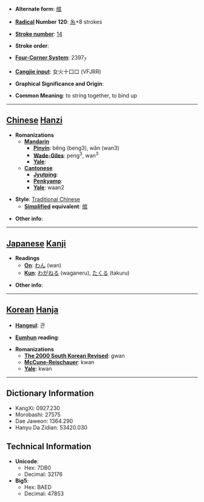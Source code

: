 * '''Alternate form''': [[绾]]

* '''[[Wiktionary:Chinese radical index| Radical]] Number 120''': [[Wiktionary:Chinese radical index 糸|糸]]+8 strokes

* '''[[Wiktionary:Chinese total strokes index|Stroke number]]''': [[Wiktionary:Chinese total strokes index 14|14]]

* '''Stroke order''': 

* '''[[Wiktionary:Chinese four corner index|Four-Corner System]]''': 2397<sub>7</sub>

* '''[[Wiktionary:Chinese Cangjie index|Cangjie input]]''': 女火十口口 (VFJRR)

* '''Graphical Significance and Origin''': 

* '''Common Meaning''': to string together, to bind up

----

== [[Chinese]] [[Hanzi]] ==

* '''Romanizations'''
** '''[[Mandarin]]'''
*** '''[[Pinyin]]''': běng (beng3), wǎn (wan3)
*** '''[[Wade-Giles]]''': peng<sup>3</sup>, wan<sup>3</sup>
*** '''[[Yale]]''': 
** '''[[Cantonese]]'''
*** '''[[Jyutping]]''':
*** '''[[Penkyamp]]''': 
*** '''[[Yale]]''': waan2

* '''Style''': [[Traditional Chinese]] 
** '''[[Simplified Chinese|Simplified]] equivalent''': [[绾]]

* '''Other info''': 

----

== [[Japanese]] [[Kanji]] ==

* '''Readings'''
** '''[[On]]''': [[わん]] (wan)
** '''[[Kun]]''': [[わがねる]] (waganeru), [[たくる]] (takuru)

* '''Other info''':  

----

== [[Korean]] [[Hanja]] ==

* '''[[Hangeul]]''': 관

* '''[[Eumhun]] reading''': 

* '''Romanizations'''
** '''[[The 2000 South Korean Revised Romanization|The 2000 South Korean Revised]]''': gwan
** '''[[McCune-Reischauer]]''': kwan
** '''[[Yale]]''': kwan

----

== Dictionary Information ==

* KangXi: 0927.230
* Morobashi: 27575
* Dae Jaweon: 1364.290
* Hanyu Da Zidian: 53420.030

== Technical Information ==

* '''Unicode''':
** Hex: 7DB0
** Decimal: 32176
* '''Big5''':
** Hex: BAED
** Decimal: 47853